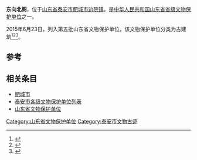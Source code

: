 {{文物保护单位
| 级别 = 省级
| 省区市 = 山东省
| 图片 = 
| 名称 = 东向北阁
| 编号 = 5-298-4-063
| 分类 = 古建筑
| 时代 = 明清
| 所在 = [[山东省|山东省]][[泰安市|泰安市]][[肥城市|肥城市]][[边院镇|边院镇]]
| 登录 = 2015年6月23日
}}
'''东向北阁'''，位于[[山东省|山东省]][[泰安市|泰安市]][[肥城市|肥城市]][[边院镇|边院镇]]。是[[中华人民共和国|中华人民共和国]][[山东省|山东省]][[山东省文物保护单位|省级文物保护单位]]之一。

2015年6月23日，列入第五批山东省文物保护单位，该文物保护单位分类为古建筑<ref>{{cite web|title=山东省第五批省级文物保护单位名单|url=http://app.shandong.gov.cn/attach/2015/20/1-1.pdf|accessdate=2019-12-01|format=pdf|dead-url=no|author1=山东省人民政府|archive-date=2018-12-08|archive-url=https://web.archive.org/web/20181208150125/http://app.shandong.gov.cn/attach/2015/20/1-1.pdf}}</ref><ref>{{Cite web|title=山东省人民政府关于公布第五批省级文物保护单位的通知 - 政府公告 - 山东政务 - 鲁网|url=http://www.sdnews.com.cn/gov/zfgg/201507/t20150701_1929699.html|accessdate=|author=|date=2015-07-01|format=|work=www.sdnews.com.cn|publisher=|language=}}{{Dead link}}</ref><ref>{{Cite web|title=泰安市23单位上榜山东省第五批省级文物保护单位_泰安要闻_泰安_齐鲁网|url=http://taian.iqilu.com/taianyaowen/2015/0706/2473373.shtml|accessdate=|author=米广莉|date=2015-07-06|format=|work=taian.iqilu.com|publisher=泰安日报|language=}}</ref>。

== 参考 ==
{{reflist}}

== 相关条目 ==
* [[肥城市|肥城市]]
* [[泰安市各级文物保护单位列表|泰安市各级文物保护单位列表]]
* [[山东省文物保护单位|山东省文物保护单位]]

{{山东小作品}}
{{文物保護單位小作品}}
{{泰安市主题}}
{{泰安市境内的山东省文物保护单位}}
{{山东文保}}
{{肥城市文物保护单位}}

[[Category:山东省文物保护单位|Category:山东省文物保护单位]]
[[Category:泰安市文物古迹|Category:泰安市文物古迹]]